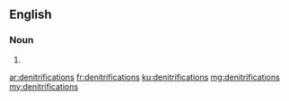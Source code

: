 ==English==

===Noun===
{{head|en|plural}}

# {{plural of|denitrification|lang=en}}

[[ar:denitrifications]]
[[fr:denitrifications]]
[[ku:denitrifications]]
[[mg:denitrifications]]
[[my:denitrifications]]